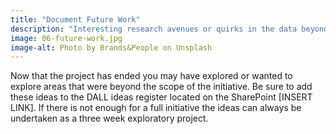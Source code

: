```yaml
---
title: "Document Future Work"
description: "Interesting research avenues or quirks in the data beyond the scope of the current initiative should be added to the ideas register for future analysis by members of the DALL team."
image: 06-future-work.jpg
image-alt: Photo by Brands&People on Unsplash
---
```

  
Now that the project has ended you may have explored or wanted to explore areas that were beyond the scope of the initiative. Be sure to add these ideas to the DALL ideas register located on the SharePoint [INSERT LINK]. If there is not enough for a full initiative the ideas can always be undertaken as a three week exploratory project. 